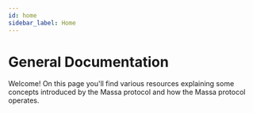 ```yaml
---
id: home
sidebar_label: Home
---
```



# General Documentation

Welcome! On this page you'll find various resources explaining some concepts introduced by the Massa protocol and how the Massa protocol operates.

<FeatureList>
  <Feature
    url="./architecture/basic-concepts"
    title="Basic Concepts"
    content="Learn the basics of Massa, from addresses to smart contracts."
    icon="📚"
  />
  <Feature
    url="./architecture/node-architecture"
    title="Node Architecture"
    content="Learn the inner workings of a Massa node."
    icon="🖥"
  />
  <Feature
    url="./architecture/storage-costs"
    title="Storage Costs"
    content="Learn how storage costs work."
    icon="🏦"
  />
  <Feature
    url="./architecture/operation-lifecycle"
    title="Operation Lifecycle"
    content="Follow the life and death of an operation."
    icon="💳"
  />
  <Feature
    url="./architecture/consensus-quality"
    title="Consensus Quality Initiatives"
    content="Learn about the mechanisms ensuring smooth consensus."
    icon="✅"
  />
  <Feature
    url="https://arxiv.org/abs/1803.09029"
    title="Technical Whitepaper"
    content="Read the research paper behind Massa."
    icon="📄"
  />
</FeatureList>
